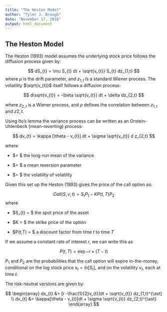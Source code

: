 ---
title: "The Heston Model"
author: "Tyler J. Brough"
date: "November 17, 2016"
output: html_document
---

## The Heston Model

The Heston (1993) model assumes the underlying stock price follows the diffusion process given by:

$$
dS_{t} = \mu S_{t} dt + \sqrt{v_{t}} S_{t} dz_{1,t}
$$
where $\mu$ is the drift parameter, and $z_{1,t}$ is a standard Wiener process. The volatility $\sqrt{v_{t}}$ itself follows a diffusion process:

$$
d\sqrt{v_{t}} = -\beta \sqrt{v_{t}} dt + \delta dz_{2,t}
$$

where $z_{2,t}$ is a Wiener process, and $\rho$ defines the correlation between $z_{1,t}$ and $z{2,t}$. 

Using Ito's lemma the variance process can be written as an Orstein-Uhlenbeck (mean-reverting) process:

$$
dv_{t} = \kappa [\theta - v_{t}] dt + \sigma \sqrt{v_{t}} d z_{2,t}
$$

where

- $\theta = $ the long-run mean of the variance

- $\kappa = $ a mean reversion parameter 

- $\sigma = $ the volatility of volatility

Given this set up the Heston (1993) gives the price of the call option as:

$$
Call(S,v,t) = S_{t} P_{1} - K P(t,T) P_{2}
$$
where

- $S_{t} = $ the spot price of the asset

- $K = $ the strike price of the option

- $P(t,T) = $ a discount factor from time $t$ to time $T$

If we assume a constant rate of interest $r$, we can write this as

$$
P(t,T) = \exp{-r \times (T - t)}
$$

$P_{1}$ and $P_{2}$ are the probabilities that the call option will expire in-the-money, conditional on the log stock price $x_{t} = ln[S_{t}]$, and on the volatility $v_{t}$, each at time $t$. 

The risk-neutral versions are given by:

$$
\begin{array}
dx_{t} &= [r -\frac{1}{2}v_{t}]dt + \sqrt{v_{t}} dz_{1,t}^{\ast} \\
dv_{t} &= \kappa[\theta - v_{t}]dt + \sigma \sqrt{v_{t}} dz_{2,t}^{\ast}
\end{array}
$$
